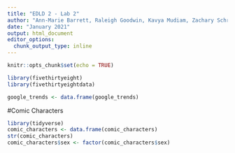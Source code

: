 ```yaml
---
title: "EDLD 2 - Lab 2"
author: "Ann-Marie Barrett, Raleigh Goodwin, Kavya Mudiam, Zachary Schroeder,  Vinita Vader"
date: "January 2021"
output: html_document
editor_options: 
  chunk_output_type: inline
---
```


```r
knitr::opts_chunk$set(echo = TRUE)
```

```r
library(fivethirtyeight)
library(fivethirtyeightdata)

google_trends <- data.frame(google_trends)
```

#Comic Characters

```r
library(tidyverse)
comic_characters <- data.frame(comic_characters)
str(comic_characters)
comic_characters$sex <- factor(comic_characters$sex)

```

